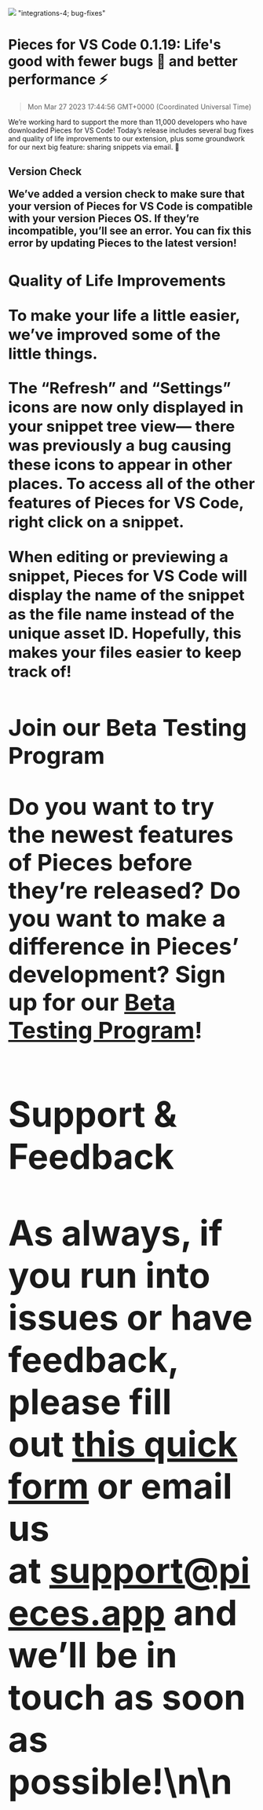 ![](https://uploads-ssl.webflow.com/6143afec68f555387049efb3/63926024b61492f7c5794b32_VSCode0_1_191_3c7eaad712b91666d18a3a81dd058da9_2000.png)
"integrations-4; bug-fixes"
# Pieces for VS Code 0.1.19: Life's good with fewer bugs 🐛 and better performance ⚡️
> Mon Mar 27 2023 17:44:56 GMT+0000 (Coordinated Universal Time)
<p>We’re working hard to support the more than 11,000 developers who have downloaded Pieces for VS Code! Today’s release includes several bug fixes and quality of life improvements to our extension, plus some groundwork for our next big feature: sharing snippets via email. 👀<p.new.line><h2 id="cpvu0">Version Check<h2.new.line><p>We’ve added a version check to make sure that your version of Pieces for VS Code is compatible with your version Pieces OS. If they’re incompatible, you’ll see an error. You can fix this error by updating Pieces to the latest version!<p.new.line><h2 id="eedh5">Quality of Life Improvements<h2.new.line><p>To make your life a little easier, we’ve improved some of the little things.<p.new.line><p>The “Refresh” and “Settings” icons are now only displayed in your snippet tree view— there was previously a bug causing these icons to appear in other places. To access all of the other features of Pieces for VS Code, right click on a snippet.<p.new.line><p>When editing or previewing a snippet, Pieces for VS Code will display the name of the snippet as the file name instead of the unique asset ID. Hopefully, this makes your files easier to keep track of!<p.new.line><h2 id="e0eqc">Join our Beta Testing Program<h2.new.line><p>Do you want to try the newest features of Pieces before they’re released? Do you want to make a difference in Pieces’ development? Sign up for our <a href="https://getpieces.typeform.com/to/XGGlUqEI" target="_blank" rel="noopener noreferrer">Beta Testing Program</a>!<p.new.line><h2 id="3o84e">Support &amp; Feedback<h2.new.line><p>As always, if you run into issues or have feedback, please fill out <a href="https://getpieces.typeform.com/to/mCjBSIjF" target="_blank" rel="noopener noreferrer">this quick form</a> or email us at <a href="mailto:support@pieces.app" target="_blank" rel="noopener noreferrer">support@pieces.app</a> and we’ll be in touch as soon as possible!<p.new.line>\n\n    <figure data-rt-type="vi
